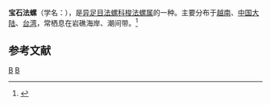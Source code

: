 {{Speciesbox 
| taxon = Cymatium gemmatum
| binomial_authority = ({{tsl|en|Lovell Augustus Reeve|洛弗爾·奧古斯都·里夫|Reeve}}, 1844)
| image = Monoplex gemmatus 01.jpg
}}
'''宝石法螺'''（学名：''{{lang|la|Cymatium gemmatum}}''），是[[异足目|异足目]][[法螺科|法螺科]][[梭法螺属|梭法螺属]]的一种。主要分布于[[越南|越南]]、[[中国大陆|中国大陆]]、[[台湾|台湾]]，常栖息在岩礁海岸、潮间带。<ref>{{cite web|url=http://shell.sinica.edu.tw/chinese/shellbase_detail.php?science_no=731|title=国际贝库：宝石法螺|publisher=台湾贝类资料库|accessdate=2009-08-11|archive-date=2016-03-04|archive-url=https://web.archive.org/web/20160304201854/http://shell.sinica.edu.tw/chinese/shellbase_detail.php?science_no=731|dead-url=no}}</ref>

== 参考文献 ==
{{reflist|2}}
{{Taxonbar|from=Q3656291}}

[[Category:梭法螺属|B]]
[[Category:_1844年描述的动物|B]]